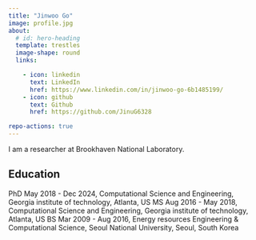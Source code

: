 ```yaml
---
title: "Jinwoo Go"
image: profile.jpg
about:
  # id: hero-heading
  template: trestles
  image-shape: round
  links:

    - icon: linkedin
      text: LinkedIn
      href: https://www.linkedin.com/in/jinwoo-go-6b1485199/
    - icon: github
      text: Github
      href: https://github.com/JinuG6328

repo-actions: true
---
```


<!-- ::: {#hero-heading} -->

I am a researcher at Brookhaven National Laboratory.


## Education
PhD May 2018 - Dec 2024, Computational Science and Engineering, Georgia institute of technology, Atlanta, US 
MS Aug 2016 - May 2018, Computational Science and Engineering, Georgia institute of technology, Atlanta, US 
BS Mar 2009 - Aug 2016, Energy resources Engineering & Computational Science, Seoul National University, Seoul, South Korea


<!-- ::: -->


